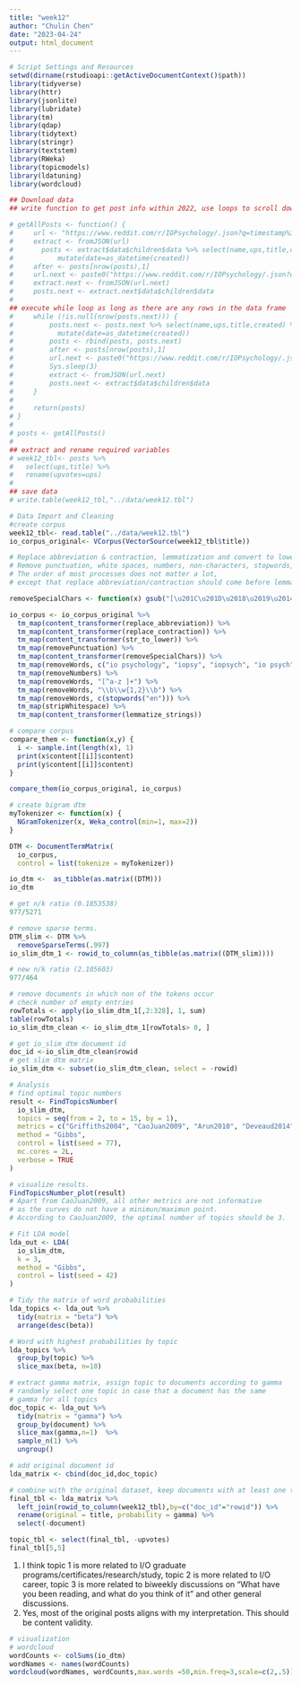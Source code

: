 ```yaml
---
title: "week12"
author: "Chulin Chen"
date: "2023-04-24"
output: html_document
---
```


```r
# Script Settings and Resources
setwd(dirname(rstudioapi::getActiveDocumentContext()$path))
library(tidyverse)
library(httr)
library(jsonlite)
library(lubridate)
library(tm)
library(qdap)
library(tidytext)
library(stringr)
library(textstem)
library(RWeka)
library(topicmodels)
library(ldatuning)
library(wordcloud)
```


```r
## Download data
## write function to get post info within 2022, use loops to scroll down to next pages

# getAllPosts <- function() {
#     url <- "https://www.reddit.com/r/IOPsychology/.json?q=timestamp%3A1641016800..1672552800&limit=100"
#     extract <- fromJSON(url)
#       posts <- extract$data$children$data %>% select(name,ups,title,created) %>%
#           mutate(date=as_datetime(created))
#     after <- posts[nrow(posts),1]
#     url.next <- paste0("https://www.reddit.com/r/IOPsychology/.json?q=timestamp%3A1641016800..1672552800&after=",after,"&limit=100")
#     extract.next <- fromJSON(url.next)
#     posts.next <- extract.next$data$children$data
# 
## execute while loop as long as there are any rows in the data frame
#     while (!is.null(nrow(posts.next))) {
#         posts.next <- posts.next %>% select(name,ups,title,created) %>%
#           mutate(date=as_datetime(created))
#         posts <- rbind(posts, posts.next)
#         after <- posts[nrow(posts),1]
#         url.next <- paste0("https://www.reddit.com/r/IOPsychology/.json?q=timestamp%3A1641016800..1672552800&after=",after,"&limit=100")
#         Sys.sleep(3)
#         extract <- fromJSON(url.next)
#         posts.next <- extract$data$children$data
#     }
#     
#     return(posts)
# }
# 
# posts <- getAllPosts() 
# 
## extract and rename required variables
# week12_tbl<- posts %>%
#   select(ups,title) %>%
#   rename(upvotes=ups)
# 
## save data
# write.table(week12_tbl,"../data/week12.tbl")
```

```r
# Data Import and Cleaning
#create corpus
week12_tbl<- read.table("../data/week12.tbl")
io_corpus_original<- VCorpus(VectorSource(week12_tbl$title))

# Replace abbreviation & contraction, lemmatization and convert to lowercase so that the same words in different forms can be treated as the same variable.
# Remove punctuation, white spaces, numbers, non-characters, stopwords, strings with length less than 3, and any leftover special characters as they are not meaningful and important.
# The order of most processes does not matter a lot, 
# except that replace abbreviation/contraction should come before lemmatization for words to be recognizable, and also before removing strings with length < 3, so that meaningful abbreviation won't be filtered out and that meaningless words from expanded contractions can be filtered out.

removeSpecialChars <- function(x) gsub("[\u201C\u201D\u2018\u2019\u2014]+","",x)

io_corpus <- io_corpus_original %>%
  tm_map(content_transformer(replace_abbreviation)) %>%
  tm_map(content_transformer(replace_contraction)) %>%
  tm_map(content_transformer(str_to_lower)) %>%
  tm_map(removePunctuation) %>%
  tm_map(content_transformer(removeSpecialChars)) %>%
  tm_map(removeWords, c("io psychology", "iopsy", "iopsych", "io psych", "iopsychology", "riopsychology", "organizational psychology", "industrial organizational psychology", "io", "i/o"))  %>%
  tm_map(removeNumbers) %>%
  tm_map(removeWords, "[^a-z ]+") %>%
  tm_map(removeWords, "\\b\\w{1,2}\\b") %>%
  tm_map(removeWords, c(stopwords("en"))) %>%
  tm_map(stripWhitespace) %>%
  tm_map(content_transformer(lemmatize_strings))

# compare corpus
compare_them <- function(x,y) {
  i <- sample.int(length(x), 1)
  print(x$content[[i]]$content)
  print(y$content[[i]]$content)
}

compare_them(io_corpus_original, io_corpus)
```

```r
# create bigram dtm
myTokenizer <- function(x) { 
  NGramTokenizer(x, Weka_control(min=1, max=2)) 
}

DTM <- DocumentTermMatrix(
  io_corpus,
  control = list(tokenize = myTokenizer))

io_dtm <-  as_tibble(as.matrix((DTM)))
io_dtm

# get n/k ratio (0.1853538)
977/5271

# remove sparse terms.
DTM_slim <- DTM %>%
  removeSparseTerms(.997)
io_slim_dtm_1 <- rowid_to_column(as_tibble(as.matrix((DTM_slim)))) 

# new n/k ratio (2.105603)
977/464

# remove documents in which non of the tokens occur
# check number of empty entries
rowTotals <- apply(io_slim_dtm_1[,2:328], 1, sum)
table(rowTotals)
io_slim_dtm_clean <- io_slim_dtm_1[rowTotals> 0, ] 

# get io_slim_dtm document id
doc_id <-io_slim_dtm_clean$rowid
# get slim dtm matrix
io_slim_dtm <- subset(io_slim_dtm_clean, select = -rowid)
```

```r
# Analysis
# find optimal topic numbers
result <- FindTopicsNumber(
  io_slim_dtm,
  topics = seq(from = 2, to = 15, by = 1),
  metrics = c("Griffiths2004", "CaoJuan2009", "Arun2010", "Deveaud2014"),
  method = "Gibbs",
  control = list(seed = 77),
  mc.cores = 2L,
  verbose = TRUE
)

# visualize results.  
FindTopicsNumber_plot(result)
# Apart from CaoJuan2009, all other metrics are not informative
# as the curves do not have a minimun/maximun point.
# According to CaoJuan2009, the optimal number of topics should be 3.

# Fit LDA model
lda_out <- LDA(
  io_slim_dtm,
  k = 3,
  method = "Gibbs",
  control = list(seed = 42)
)

# Tidy the matrix of word probabilities
lda_topics <- lda_out %>% 
  tidy(matrix = "beta") %>% 
  arrange(desc(beta))

# Word with highest probabilities by topic
lda_topics %>%
  group_by(topic) %>%
  slice_max(beta, n=10)

# extract gamma matrix, assign topic to documents according to gamma
# randomly select one topic in case that a document has the same 
# gamma for all topics
doc_topic <- lda_out %>% 
  tidy(matrix = "gamma") %>%
  group_by(document) %>%
  slice_max(gamma,n=1)  %>%
  sample_n(1) %>%
  ungroup()

# add original document id
lda_matrix <- cbind(doc_id,doc_topic)

# combine with the original dataset, keep documents with at least one tokens only
final_tbl <- lda_matrix %>%
  left_join(rowid_to_column(week12_tbl),by=c("doc_id"="rowid")) %>%
  rename(original = title, probability = gamma) %>%
  select(-document)

topic_tbl <- select(final_tbl, -upvotes)
final_tbl[5,5]
```

(1) I think topic 1 is more related to I/O graduate programs/certificates/research/study, topic 2 is more related to I/O career, topic 3 is more related to biweekly discussions on "What have you been reading, and what do you think of it" and other general discussions.
(2) Yes, most of the original posts aligns with my interpretation. This should be content validity.

```r
# visualization
# wordcloud
wordCounts <- colSums(io_dtm)
wordNames <- names(wordCounts)                          
wordcloud(wordNames, wordCounts,max.words =50,min.freq=3,scale=c(2,.5)) 
```

